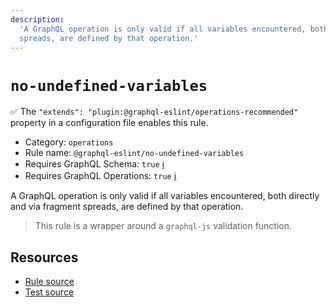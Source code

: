 ```yaml
---
description:
  'A GraphQL operation is only valid if all variables encountered, both directly and via fragment
  spreads, are defined by that operation.'
---
```


# `no-undefined-variables`

✅ The `"extends": "plugin:@graphql-eslint/operations-recommended"` property in a configuration file
enables this rule.

- Category: `operations`
- Rule name: `@graphql-eslint/no-undefined-variables`
- Requires GraphQL Schema: `true`
  [ℹ️](/docs/getting-started#extended-linting-rules-with-graphql-schema)
- Requires GraphQL Operations: `true`
  [ℹ️](/docs/getting-started#extended-linting-rules-with-siblings-operations)

A GraphQL operation is only valid if all variables encountered, both directly and via fragment
spreads, are defined by that operation.

> This rule is a wrapper around a `graphql-js` validation function.

## Resources

- [Rule source](https://github.com/graphql/graphql-js/blob/main/src/validation/rules/NoUndefinedVariablesRule.ts)
- [Test source](https://github.com/graphql/graphql-js/tree/main/src/validation/__tests__/NoUndefinedVariablesRule-test.ts)
